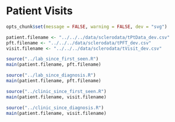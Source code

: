 Patient Visits
==============

```r
opts_chunk$set(message = FALSE, warning = FALSE, dev = "svg")

patient.filename <- "../../../data/sclerodata/tPtData_dev.csv"
pft.filename <- "../../../data/sclerodata/tPFT_dev.csv"
visit.filename <- "../../../data/sclerodata/tVisit_dev.csv"
```

```r
source("../lab_since_first_seen.R")
main(patient.filename, pft.filename)
```

```r
source("../lab_since_diagnosis.R")
main(patient.filename, pft.filename)
```

```r
source("../clinic_since_first_seen.R")
main(patient.filename, visit.filename)
```

```r
source("../clinic_since_diagnosis.R")
main(patient.filename, visit.filename)
```

